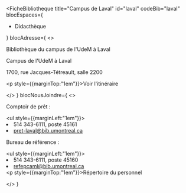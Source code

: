 
<FicheBibliotheque
  title="Campus de Laval"
  id="laval"
  codeBib="laval"
  blocEspaces={
    <ul>
      <li><Link to="https://calendrier.bib.umontreal.ca/space/17823">Didacthèque</Link></li>
    </ul>
  }
  blocAdresse={
    <>
      <p>Bibliothèque du campus de l'UdeM à Laval</p>
      <p>Campus de l'UdeM à Laval</p>
      <p>1700, rue Jacques-Tétreault, salle 2200</p>
      <p style={{marginTop:"1em"}}><Link to="https://www.google.com/maps?ll=45.55873,-73.721038&z=15&t=m&hl=en&gl=US&mapclient=embed&cid=4376201812221272737" Icon={ArrowSquareOutIcon}>Voir l'itinéraire</Link></p>
    </>
  }
  blocNousJoindre={
    <>
      <p>Comptoir de prêt&nbsp;:</p>
      <ul style={{marginLeft:"1em"}}><li>514 343-6111, poste 45161</li>
      <li><Link to="mailto:pret-laval@bib.umontreal.ca">pret-laval@bib.umontreal.ca</Link></li></ul>
      <p>Bureau de référence&nbsp;:</p>
            <ul style={{marginLeft:"1em"}}><li>514 343-6111, poste 45160</li>
      <li><Link to="mailto:refepcaml@bib.umontreal.ca">refepcaml@bib.umontreal.ca</Link></li></ul>
      <p style={{marginTop:"1em"}}><Link to="../nous-joindre/notre-equipe" Icon>Répertoire du personnel</Link></p>
    </>
  }
>

</FicheBibliotheque>
